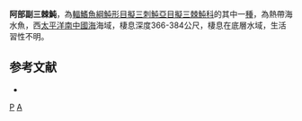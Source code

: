 {{Speciesbox
| taxon = Paratriacanthodes abei
| status = NE
| status_system = IUCN3.1
| binomial_authority = [[Tyler|Tyler]], 1997
| synonyms = 
}}

'''阿部副三棘魨'''，為[[輻鰭魚綱|輻鰭魚綱]][[魨形目|魨形目]][[擬三刺魨亞目|擬三刺魨亞目]][[擬三棘魨科|擬三棘魨科]]的其中一[[種|種]]，為熱帶海水魚，西[[太平洋|太平洋]][[南中國海|南中國海]]海域，棲息深度366-384公尺，棲息在底層水域，生活習性不明。

==参考文献==
*{{FishBase_species|genus=Paratriacanthodes|species=abei|year=2014|month=2}}

{{taxonbar}}
[[Category:1997年描述的鱼类|P]]
[[Category:_副三棘魨屬|A]]